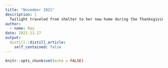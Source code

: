 ```yaml
---
title: "November 2021"
description: |
  Twilight traveled from shelter to her new home during the Thanksgiving!
author:
  - name: Ray
date: 2021-11-27
output:
  distill::distill_article:
    self_contained: false
---
```



```r
knitr::opts_chunk$set(echo = FALSE)
```




